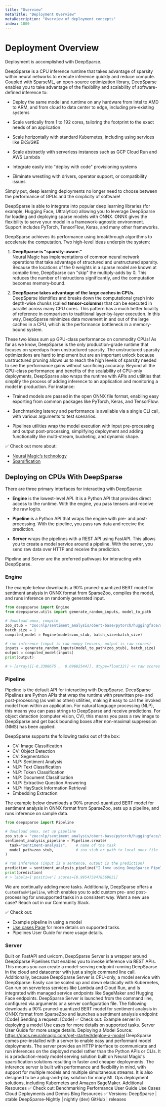 ```yaml
---
title: "Overview"
metaTitle: "Deployment Overview"
metaDescription: "Overview of deployment concepts"
index: 1000
---
```


# Deployment Overview

Deployment is accomplished with DeepSparse.

DeepSparse is a CPU inference runtime that takes advantage of sparsity within neural networks to execute inference quickly and reduce compute. Coupled with SparseML, an open-source optimization library, DeepSparse enables you to take advantage of the flexibility and scalability of software-defined inference to:

- Deploy the same model and runtime on any hardware from Intel to AMD to ARM, and from cloud to data center to edge, including pre-existing systems

- Scale vertically from 1 to 192 cores, tailoring the footprint to the exact needs of an application

- Scale horizontally with standard Kubernetes, including using services like EKS/GKE

- Scale abstractly with serverless instances such as GCP Cloud Run and AWS Lambda

- Integrate easily into "deploy with code" provisioning systems

- Eliminate wrestling with drivers, operator support, or compatibility issues

Simply put, deep learning deployments no longer need to choose between the performance of GPUs and the simplicity of software!

DeepSparse is able to integrate into popular deep learning libraries (for example, Hugging Face, Ultralytics) allowing you to leverage DeepSparse for loading and deploying sparse models with ONNX. ONNX gives the flexibility to serve your model in a framework-agnostic environment. Support includes PyTorch, TensorFlow, Keras, and many other frameworks.

DeepSparse achieves its performance using breakthrough algorithms to accelerate the computation. Two high-level ideas underpin the system:

1. **DeepSparse is "sparsity-aware.”**<br>Neural Magic has implementations of common neural network operations that take advantage of structured and unstructured sparsity. Because the locations of the 0 weights in a sparse model are known at compile time, DeepSparse can "skip" the multiply-adds by 0. This reduces the number of instructions significantly, and the computation becomes memory-bound.

2. **DeepSparse takes advantage of the large caches in CPUs.**<br>DeepSparse identifies and breaks down the computational graph into depth-wise chunks (called **tensor-columns**) that can be executed in parallel across many CPU cores. This pattern has a much better locality of reference in comparison to traditional layer-by-layer execution. In this way, DeepSparse minimizes data movement in and out of the large caches in a CPU, which is the performance bottleneck in a memory-bound system.

These two ideas sum up GPU-class performance on commodity CPUs! As far as we know, DeepSparse is the only production-grade runtime that focuses on speedups from unstructured sparsity. The unstructured sparsity optimizations are hard to implement but are an important unlock because unstructured pruning allows us to reach the high levels of sparsity needed to see the performance gains without sacrificing accuracy.
Beyond all the GPU-class performance and benefits of the scalability of CPU-only deployments, DeepSparse also wraps the runtime with APIs and utilities that simplify the process of adding inference to an application and monitoring a model in production. For instance:

- Trained models are passed in the open ONNX file format, enabling easy exporting from common packages like PyTorch, Keras, and TensorFlow.

- Benchmarking latency and performance is available via a single CLI call, with various arguments to test scenarios.

- Pipelines utilities wrap the model execution with input pre-processing and output post-processing, simplifying deployment and adding functionality like multi-stream, bucketing, and dynamic shape.

✅ Check out more about:
- [Neural Magic’s technology](https://neuralmagic.com/technology/)
- [Sparsification](/sparsification-guides/overview.mdx)

## Deploying on CPUs With DeepSparse

There are three primary interfaces for interacting with DeepSparse:

- **Engine** is the lowest-level API. It is a Python API that provides direct access to the runtime. With the engine, you pass tensors and receive the raw logits.

- **Pipeline** is a Python API that wraps the engine with pre- and post-processing. With the pipeline, you pass raw data and receive the prediction.

- **Server** wraps the pipelines with a REST API using FastAPI. This allows you to create a model service around a pipeline. With the server, you send raw data over HTTP and receive the prediction.

Pipeline and Server are the preferred pathways for interacting with DeepSparse.

### Engine

The example below downloads a 90% pruned-quantized BERT model for sentiment analysis in ONNX format from SparseZoo, compiles the model, and runs inference on randomly generated input.

```python
from deepsparse import Engine
from deepsparse.utils import generate_random_inputs, model_to_path

# download onnx, compile
zoo_stub = "zoo:nlp/sentiment_analysis/obert-base/pytorch/huggingface/sst2/pruned90_quant-none"
batch_size = 1
compiled_model = Engine(model=zoo_stub, batch_size=batch_size)

# run inference (input is raw numpy tensors, output is raw scores)
inputs = generate_random_inputs(model_to_path(zoo_stub), batch_size)
output = compiled_model(inputs)
print(output)

# > [array([[-0.3380675 ,  0.09602544]], dtype=float32)] << raw scores
```

### Pipeline

Pipeline is the default API for interacting with DeepSparse. DeepSparse Pipelines are Python APIs that wrap the runtime with prewritten pre- and post-processing (as well as other) utilities, making it easy to call the invoked model from within an application. For natural language processing (NLP), this means you can pass strings to DeepSparse and receive predictions. For object detection (computer vision, CV), this means you pass a raw image to DeepSparse and get back bounding boxes after non-maximal suppression (NMS) has been applied.

DeepSparse supports the following tasks out of the box:

- CV: Image Classification
- CV: Object Detection
- CV: Segmentation
- NLP: Sentiment Analysis
- NLP: Text Classification
- NLP: Token Classification
- NLP: Document Classification
- NLP: Extractive Question Answering
- NLP: HayStack Information Retrieval
- Embedding Extraction

The example below downloads a 90% pruned-quantized BERT model for sentiment analysis in ONNX format from SparseZoo, sets up a pipeline, and runs inference on sample data.

```python
from deepsparse import Pipeline

# download onnx, set up pipeline
zoo_stub = "zoo:nlp/sentiment_analysis/obert-base/pytorch/huggingface/sst2/pruned90_quant-none"  
sentiment_analysis_pipeline = Pipeline.create(
  task="sentiment-analysis",    # name of the task
  model_path=zoo_stub,          # zoo stub or path to local onnx file
)

# run inference (input is a sentence, output is the prediction)
prediction = sentiment_analysis_pipeline("I love using DeepSparse Pipelines")
print(prediction)
# > labels=['positive'] scores=[0.9954759478569031]
```

We are continually adding more tasks. Additionally, DeepSparse offers a `CustomTaskPipeline`, which enables you to add custom pre- and post-processing for unsupported tasks in a consistent way. Want a new use case? Reach out in our Community Slack.

✅ Check out:
- Example pipeline in using a model
- [Use cases Page](https://github.com/neuralmagic/deepsparse/tree/main/docs/use-cases) for more details on supported tasks.
- Pipelines User Guide for more usage details.

### Server

Built on FastAPI and uvicorn, DeepSparse Server is a wrapper around DeepSparse Pipelines that enables you to invoke inference via REST APIs. This means you can create a model-serving endpoint running DeepSparse in the cloud and datacenter with just a single command line call. Additionally, because DeepSparse Server is CPU-only, a model service with DeepSparse:
Easily can be scaled up and down elastically with Kubernetes,
Can run on serverless services like Lambda and Cloud Run, and
Is integrated with managed service endpoints like SageMaker and Hugging Face endpoints.
DeepSparse Server is launched from the command line, configured via arguments or a server configuration file. The following downloads a 90% pruned-quantized BERT model for sentiment analysis in ONNX format from SparseZoo and launches a sentiment analysis endpoint:
[Code]
Sending a request:
[Code]
✅ Check out:
Example server in deploying a model
Use cases for more details on supported tasks.
Server User Guide for more usage details.
Deploying a Model
Source: https://docs.neuralmagic.com/get-started/deploy-a-model 
DeepSparse comes pre-installed with a server to enable easy and performant model deployments. The server provides an HTTP interface to communicate and run inferences on the deployed model rather than the Python APIs or CLIs. It is a production-ready model serving solution built on Neural Magic's sparsification solutions resulting in faster and cheaper deployments.
The inference server is built with performance and flexibility in mind, with support for multiple models and multiple simultaneous streams. It is also designed to be a plug-and-play solution for many ML Ops deployment solutions, including Kubernetes and Amazon SageMaker.
Additional Resources
✅ Check out:
Benchmarking Performance
User Guide
Use Cases
Cloud Deployments and Demos
Blog
Resources
✅ Versions:
DeepSparse | stable
DeepSparse-Nightly | nightly (dev)
GitHub | releases
